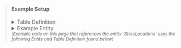 <blockQuote data-pagefind-ignore="all">
<h4>Example Setup</h4>
<details>
<summary>Table Definition</summary>

```json
{
  "TableName": "electro",
  "KeySchema":[
      {
          "AttributeName":"pk",
          "KeyType":"HASH"
      },
      {
          "AttributeName":"sk",
          "KeyType":"RANGE"
      }
  ],
  "AttributeDefinitions":[
      {
          "AttributeName":"pk",
          "AttributeType":"S"
      },
      {
          "AttributeName":"sk",
          "AttributeType":"S"
      },
      {
          "AttributeName":"gsi1pk",
          "AttributeType":"S"
      },
      {
          "AttributeName":"gsi1sk",
          "AttributeType":"S"
      }
  ],
  "GlobalSecondaryIndexes":[
      {
          "IndexName":"gsi1pk-gsi1sk-index",
          "KeySchema":[
              {
                  "AttributeName":"gsi1pk",
                  "KeyType":"HASH"
              },
              {
                  "AttributeName":"gsi1sk",
                  "KeyType":"RANGE"
              }
          ],
          "Projection":{
              "ProjectionType":"ALL"
          }
      }
  ],
  "BillingMode":"PAY_PER_REQUEST"
}
```
</details>

<details>
<summary>Example Entity</summary>

```typescript
import DynamoDB from "aws-sdk/clients/dynamodb";
import { Entity } from 'electrodb';

const client = new DynamoDB.DocumentClient();

const table = 'electro';

const StoreLocations = new Entity({
    model: {
      service: "MallStoreDirectory",
      entity: "MallStore",
      version: "1",
    },
    attributes: {
        cityId: {
            type: "string",
            required: true,
        },
        mallId: {
            type: "string",
            required: true,
        },
        storeId: {
            type: "string",
            required: true,
        },
        buildingId: {
            type: "string",
            required: true,
        },
        unitId: {
            type: "string",
            required: true,
        },
        category: {
            type: [
                "spite store",
                "food/coffee",
                "food/meal",
                "clothing",
                "electronics",
                "department",
                "misc"
            ],
            required: true
        },
        leaseEndDate: {
            type: "string",
            required: true
        },
        rent: {
            type: "string",
            required: true,
            validate: /^(\d+\.\d{2})$/
        },
        discount: {
            type: "string",
            required: false,
            default: "0.00",
            validate: /^(\d+\.\d{2})$/
        }
    },
    indexes: {
        stores: {
            pk: {
                field: "pk",
                composite: ["cityId", "mallId"]
            },
            sk: {
                field: "sk",
                composite: ["buildingId", "storeId"]
            }
        },
        units: {
            index: "gis1pk-gsi1sk-index",
            pk: {
                field: "gis1pk",
                composite: ["mallId"]
            },
            sk: {
                field: "gsi1sk",
                composite: ["buildingId", "unitId"]
            }
        },
        leases: {
            index: "gis2pk-gsi2sk-index",
            pk: {
                field: "gis2pk",
                composite: ["storeId"]
            },
            sk: {
                field: "gsi2sk",
                composite: ["leaseEndDate"]
            }
        }
    }
}, {table, client});
```

</details>
<small><i>(Example code on this page that references the entity `StoreLocations` uses the following Entity and Table Definition found below)</i></small>
</blockQuote>